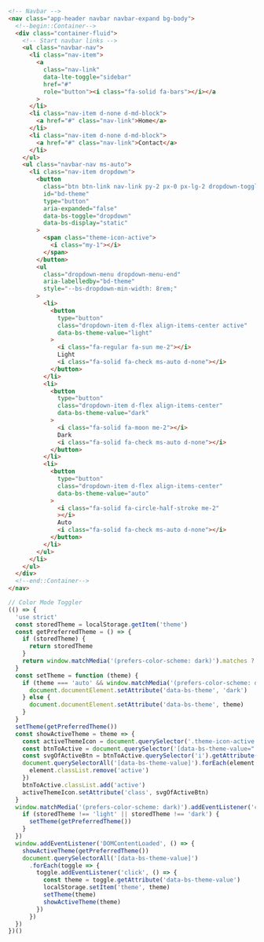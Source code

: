 ```html
<!-- Navbar -->
<nav class="app-header navbar navbar-expand bg-body">
  <!--begin::Container-->
  <div class="container-fluid">
    <!-- Start navbar links -->
    <ul class="navbar-nav">
      <li class="nav-item">
        <a
          class="nav-link"
          data-lte-toggle="sidebar"
          href="#"
          role="button"><i class="fa-solid fa-bars"></i></a
        >
      </li>
      <li class="nav-item d-none d-md-block">
        <a href="#" class="nav-link">Home</a>
      </li>
      <li class="nav-item d-none d-md-block">
        <a href="#" class="nav-link">Contact</a>
      </li>
    </ul>
    <ul class="navbar-nav ms-auto">
      <li class="nav-item dropdown">
        <button
          class="btn btn-link nav-link py-2 px-0 px-lg-2 dropdown-toggle d-flex align-items-center"
          id="bd-theme"
          type="button"
          aria-expanded="false"
          data-bs-toggle="dropdown"
          data-bs-display="static"
        >
          <span class="theme-icon-active">
            <i class="my-1"></i>
          </span>
        </button>
        <ul
          class="dropdown-menu dropdown-menu-end"
          aria-labelledby="bd-theme"
          style="--bs-dropdown-min-width: 8rem;"
        >
          <li>
            <button
              type="button"
              class="dropdown-item d-flex align-items-center active"
              data-bs-theme-value="light"
            >
              <i class="fa-regular fa-sun me-2"></i>
              Light
              <i class="fa-solid fa-check ms-auto d-none"></i>
            </button>
          </li>
          <li>
            <button
              type="button"
              class="dropdown-item d-flex align-items-center"
              data-bs-theme-value="dark"
            >
              <i class="fa-solid fa-moon me-2"></i>
              Dark
              <i class="fa-solid fa-check ms-auto d-none"></i>
            </button>
          </li>
          <li>
            <button
              type="button"
              class="dropdown-item d-flex align-items-center"
              data-bs-theme-value="auto"
            >
              <i class="fa-solid fa-circle-half-stroke me-2"
              ></i>
              Auto
              <i class="fa-solid fa-check ms-auto d-none"></i>
            </button>
          </li>
        </ul>
      </li>
    </ul>
  </div>
  <!--end::Container-->
</nav>
```

```js
// Color Mode Toggler
(() => {
  'use strict'
  const storedTheme = localStorage.getItem('theme')
  const getPreferredTheme = () => {
    if (storedTheme) {
      return storedTheme
    }
    return window.matchMedia('(prefers-color-scheme: dark)').matches ? 'dark' : 'light'
  }
  const setTheme = function (theme) {
    if (theme === 'auto' && window.matchMedia('(prefers-color-scheme: dark)').matches) {
      document.documentElement.setAttribute('data-bs-theme', 'dark')
    } else {
      document.documentElement.setAttribute('data-bs-theme', theme)
    }
  }
  setTheme(getPreferredTheme())
  const showActiveTheme = theme => {
    const activeThemeIcon = document.querySelector('.theme-icon-active i')
    const btnToActive = document.querySelector('[data-bs-theme-value="' + theme + '"]')
    const svgOfActiveBtn = btnToActive.querySelector('i').getAttribute('class')
    document.querySelectorAll('[data-bs-theme-value]').forEach(element => {
      element.classList.remove('active')
    })
    btnToActive.classList.add('active')
    activeThemeIcon.setAttribute('class', svgOfActiveBtn)
  }
  window.matchMedia('(prefers-color-scheme: dark)').addEventListener('change', () => {
    if (storedTheme !== 'light' || storedTheme !== 'dark') {
      setTheme(getPreferredTheme())
    }
  })
  window.addEventListener('DOMContentLoaded', () => {
    showActiveTheme(getPreferredTheme())
    document.querySelectorAll('[data-bs-theme-value]')
      .forEach(toggle => {
        toggle.addEventListener('click', () => {
          const theme = toggle.getAttribute('data-bs-theme-value')
          localStorage.setItem('theme', theme)
          setTheme(theme)
          showActiveTheme(theme)
        })
      })
  })
})()
```
